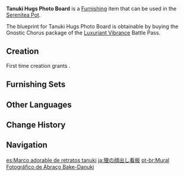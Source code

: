 {{Furnishing Infobox
|id             = 373343
|image          = Item Tanuki Hugs Photo Board.png
|category       = Landscape
|subcategory    = Ornament
|quality        = 4
|adeptal_energy = 90
|load           = 35
|reduced_load   = 24
|description    = A special exhibit at the Magnificent [[Irodori Festival]]. It is a colorful vertical photo board with a hole in the head that allows the faces of the people taking the photo to blend in with the design, making it very popular and a must-see for visitors at the festival. This photo board depicts a happy family of [[tanuki]]. Some children have always wanted to hug the tanuki, but they can't find them, so many of them rush to take pictures with the board. The staff nearby will also be kind enough to find something for them to put their feet on so that the children's heads can reach the holes on the photo board.
|blueprint      = [[Battle Pass/Luxuriant Vibrance|Luxuriant Vibrance]] Battle Pass: Gnostic Chorus
|battlepass     = Luxuriant Vibrance
}}
'''Tanuki Hugs Photo Board''' is a [[Furnishing]] item that can be used in the [[Serenitea Pot]].

The blueprint for Tanuki Hugs Photo Board is obtainable by buying the Gnostic Chorus package of the [[Battle Pass/Luxuriant Vibrance|Luxuriant Vibrance]] Battle Pass.

==Creation==
First time creation grants {{Item|Trust|24|x=90}}.
{{Recipe
|type = Creation
|time = 16h
|Yumemiru Wood = 6
|Yellow Dye = 3
|Red Dye = 3
|sort = Yumemiru Wood;Yellow Dye;Red Dye
}}

==Furnishing Sets==
{{Craft Usage}}

==Other Languages==
{{Other Languages
|default_hidden = 1
|en      = Tanuki Hugs Photo Board
|zhs     = 狸猫抱抱合影板
|zhs_rm  = Límāo Bàobào Héyǐng Bǎn
|zht     = 狸貓抱抱合影板
|zht_rm  = Límāo Bàobào Héyǐng Bǎn
|ja      = 狸の顔出し看板
|ja_rm   = Tanuki no Kaodashi Kanban{{Assumed}}
|ko      = 너구리 {{tt|포옹|抱擁}} 포토 스팟
|ko_rm   = Neoguri Po'ong Poto Seupat
|es      = Marco adorable de retratos tanuki
|fr      = Passe-têtes « Étreintes des Tanukis&nbsp;»
|ru      = Стенд для фото «Обнимашки тануки»
|th      = กระดานรูปภาพอ้อมกอดทานูกิ
|th_rm   = Kradan Rupphap Om Kot Thanuki
|vi      = Bảng Chụp Ảnh Tanuki Ôm Ấp
|de      = Fototafel der Umarmung von Tanuki
|id      = Papan Foto Tanuki Berpelukan
|pt      = Mural Fotográfico de Abraço Tanuki
|tr      = Sarılan Tanukiler Fotoğraf Panosu
|it      = Cartonato per foto di abbracci tanuki
}}

==Change History==
{{Change History|2.6}}

==Navigation==
{{Furnishing Navbox|exterior}}

[[es:Marco adorable de retratos tanuki]]
[[ja:狸の顔出し看板]]
[[pt-br:Mural Fotográfico de Abraço Bake-Danuki]]